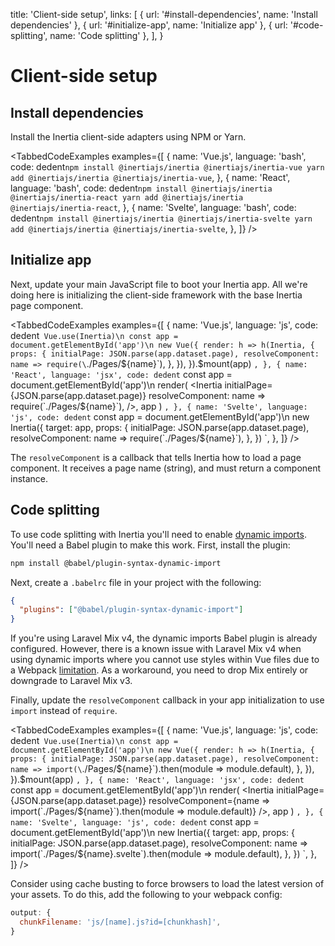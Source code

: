 
  title: 'Client-side setup',
  links: [
    { url: '#install-dependencies', name: 'Install dependencies' },
    { url: '#initialize-app', name: 'Initialize app' },
    { url: '#code-splitting', name: 'Code splitting' },
  ],
}

# Client-side setup

## Install dependencies

Install the Inertia client-side adapters using NPM or Yarn.

<TabbedCodeExamples
  examples={[
    {
      name: 'Vue.js',
      language: 'bash',
      code: dedent`
        npm install @inertiajs/inertia @inertiajs/inertia-vue
        yarn add @inertiajs/inertia @inertiajs/inertia-vue
      `,
    },
    {
      name: 'React',
      language: 'bash',
      code: dedent`
        npm install @inertiajs/inertia @inertiajs/inertia-react
        yarn add @inertiajs/inertia @inertiajs/inertia-react
      `,
    },
    {
      name: 'Svelte',
      language: 'bash',
      code: dedent`
        npm install @inertiajs/inertia @inertiajs/inertia-svelte
        yarn add @inertiajs/inertia @inertiajs/inertia-svelte
      `,
    },
  ]}
/>

## Initialize app

Next, update your main JavaScript file to boot your Inertia app. All we're doing here is initializing the client-side framework with the base Inertia page component.

<TabbedCodeExamples
  examples={[
    {
      name: 'Vue.js',
      language: 'js',
      code: dedent`
        Vue.use(Inertia)\n
        const app = document.getElementById('app')\n
        new Vue({
          render: h =>
            h(Inertia, {
              props: {
                initialPage: JSON.parse(app.dataset.page),
                resolveComponent: name => require(\`./Pages/\${name}\`),
              },
            }),
        }).$mount(app)
      `,
    },
    {
      name: 'React',
      language: 'jsx',
      code: dedent`
        const app = document.getElementById('app')\n
        render(
          <Inertia
            initialPage={JSON.parse(app.dataset.page)}
            resolveComponent: name => require(\`./Pages/\${name}\`),
          />,
          app
        )
      `,
    },
    {
      name: 'Svelte',
      language: 'js',
      code: dedent`
        const app = document.getElementById('app')\n
        new Inertia({
          target: app,
          props: {
            initialPage: JSON.parse(app.dataset.page),
            resolveComponent: name => require(\`./Pages/\${name}\`),
          },
        })
      `,
    },
  ]}
/>

The `resolveComponent` is a callback that tells Inertia how to load a page component. It receives a page name (string), and must return a component instance.

## Code splitting

To use code splitting with Inertia you'll need to enable [dynamic imports](https://github.com/tc39/proposal-dynamic-import). You'll need a Babel plugin to make this work. First, install the plugin:

```bash
npm install @babel/plugin-syntax-dynamic-import
```

Next, create a `.babelrc` file in your project with the following:

```json
{
  "plugins": ["@babel/plugin-syntax-dynamic-import"]
}
```

<Notice>
  If you're using Laravel Mix v4, the dynamic imports Babel plugin is already configured. However, there is a known issue with Laravel Mix v4 when using dynamic imports where you cannot use styles within Vue files due to a Webpack <a href="https://github.com/JeffreyWay/laravel-mix/issues/1856#issuecomment-448082909">limitation</a>. As a workaround, you need to drop Mix entirely or downgrade to Laravel Mix v3.
</Notice>

Finally, update the `resolveComponent` callback in your app initialization to use `import` instead of `require`.

<TabbedCodeExamples
  examples={[
    {
      name: 'Vue.js',
      language: 'js',
      code: dedent`
        Vue.use(Inertia)\n
        const app = document.getElementById('app')\n
        new Vue({
          render: h =>
            h(Inertia, {
              props: {
                initialPage: JSON.parse(app.dataset.page),
                resolveComponent: name => import(\`./Pages/\${name}\`).then(module => module.default),
              },
            }),
        }).$mount(app)
      `,
    },
    {
      name: 'React',
      language: 'jsx',
      code: dedent`
        const app = document.getElementById('app')\n
        render(
          <Inertia
            initialPage={JSON.parse(app.dataset.page)}
            resolveComponent={name => import(\`./Pages/\${name}\`).then(module => module.default)}
          />,
          app
        )
      `,
    },
    {
      name: 'Svelte',
      language: 'js',
      code: dedent`
        const app = document.getElementById('app')\n
        new Inertia({
          target: app,
          props: {
            initialPage: JSON.parse(app.dataset.page),
            resolveComponent: name => import(\`./Pages/\${name}.svelte\`).then(module => module.default),
          },
        })
      `,
    },
  ]}
/>

Consider using cache busting to force browsers to load the latest version of your assets. To do this, add the following to your webpack config:

```js
output: {
  chunkFilename: 'js/[name].js?id=[chunkhash]',
}
```
